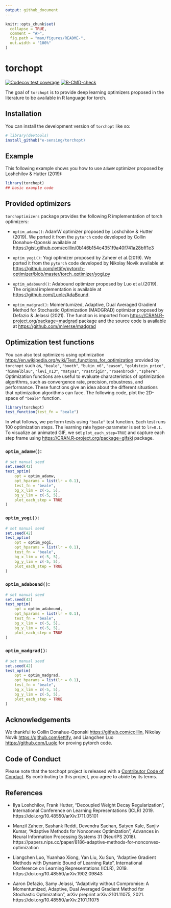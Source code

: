 ```yaml
---
output: github_document
---
```


<!-- README.md is generated from README.Rmd. Please edit that file -->

```r
knitr::opts_chunk$set(
  collapse = TRUE,
  comment = "#>",
  fig.path = "man/figures/README-",
  out.width = "100%"
)
```

# torchopt

<!-- badges: start -->
[![Codecov test coverage](https://codecov.io/gh/e-sensing/torchopt/branch/main/graph/badge.svg)](https://app.codecov.io/gh/e-sensing/torchopt?branch=main)
[![R-CMD-check](https://github.com/e-sensing/torchopt/workflows/R-CMD-check/badge.svg)](https://github.com/e-sensing/torchopt/actions)
<!-- badges: end -->

The goal of `torchopt` is to provide deep learning optimizers 
proposed in the literature to be available in R language for torch.

## Installation

You can install the development version of `torchopt` like so:

``` r
# library(devtools)
install_github("e-sensing/torchopt)
```

## Example

This following example shows you how to use `AdamW` optimizer proposed
by Loshchilov & Hutter (2019):

```r
library(torchopt)
## basic example code
```

## Provided optimizers

`torchoptimizers` package provides the following R implementation of torch optimizers:

* `optim_adamw()`: AdamW optimizer proposed by Loshchilov & Hutter (2019). 
We ported it from the `pytorch` code developed by Collin Donahue-Oponski 
available at <https://gist.github.com/colllin/0b146b154c4351f9a40f741a28bff1e3>

* `optim_yogi()`: Yogi optimizer proposed by Zaheer et al.(2019).
We ported it from the `pytorch` code developed by Nikolay Novik 
available at <https://github.com/jettify/pytorch-optimizer/blob/master/torch_optimizer/yogi.py>

* `optim_adabound()`: Adabound optimizer proposed by Luo et al.(2019). 
The original implementation is available at <https://github.com/Luolc/AdaBound>.

* `optim_madgrad()`: Momentumized, Adaptive, Dual Averaged Gradient Method for Stochastic Optimization (MADGRAD) optimizer proposed by Defazio & Jelassi (2021).
The function is imported from [https://CRAN.R-project.org/package=madgrad](madgrad) package and the source code is available at <https://github.com/mlverse/madgrad>

## Optimization test functions

You can also test optimizers using optimization [https://en.wikipedia.org/wiki/Test_functions_for_optimization](test functions) provided by `torchopt` such as, `"beale"`, `"booth"`, `"bukin_n6"`, `"easom"`, `"goldstein_price"`, `"himmelblau"`, `"levi_n13"`, `"matyas"`, `"rastrigin"`, `"rosenbrock"`, `"sphere"`. Optimization functions are useful to evaluate characteristics of optimization algorithms, such as convergence rate, precision, robustness, and performance. These functions give an idea about the different situations that optimization algorithms can face. The following code, plot the 2D-space of `"beale"` function.

```r
library(torchopt)
test_function(test_fn = "beale")
```

In what follows, we perform tests using `"beale"` test function. Each test runs 100 optimization steps. The learning rate hyper-parameter is set to `lr=0.1`. To
visualize an animated GIF, we set `plot_each_step=TRUE` and capture each step
frame using [https://CRAN.R-project.org/package=gifski](gifski) package.

### `optim_adamw()`:

```r

# set manual seed
set.seed(42)
test_optim(
    opt = optim_adamw,
    opt_hparams = list(lr = 0.1),
    test_fn = "beale",
    bg_x_lim = c(-5, 5),
    bg_y_lim = c(-5, 5),
    plot_each_step = TRUE
)

```


### `optim_yogi()`: 

```r

# set manual seed
set.seed(42)
test_optim(
    opt = optim_yogi,
    opt_hparams = list(lr = 0.1),
    test_fn = "beale",
    bg_x_lim = c(-5, 5),
    bg_y_lim = c(-5, 5),
    plot_each_step = TRUE
)

```

### `optim_adabound()`: 

```r

# set manual seed
set.seed(42)
test_optim(
    opt = optim_adabound,
    opt_hparams = list(lr = 0.1),
    test_fn = "beale",
    bg_x_lim = c(-5, 5),
    bg_y_lim = c(-5, 5),
    plot_each_step = TRUE
)

```

### `optim_madgrad()`: 

```r

# set manual seed
set.seed(42)
test_optim(
    opt = optim_madgrad,
    opt_hparams = list(lr = 0.1),
    test_fn = "beale",
    bg_x_lim = c(-5, 5),
    bg_y_lim = c(-5, 5),
    plot_each_step = TRUE
)

```


## Acknowledgements

We thankful to 
Collin Donahue-Oponski <https://github.com/colllin>, 
Nikolay Novik <https://github.com/jettify>, and
Liangchen Luo <https://github.com/Luolc>
for proving pytorch code.


## Code of Conduct

Please note that the torchopt project is released with a [Contributor Code of Conduct](https://contributor-covenant.org/version/2/0/CODE_OF_CONDUCT.html). By contributing to this project, you agree to abide by its terms.


## References

* Ilya Loshchilov, Frank Hutter, "Decoupled Weight Decay Regularization", 
International Conference on Learning Representations (ICLR) 2019. 
https://doi.org/10.48550/arXiv.1711.05101

* Manzil Zaheer, Sashank Reddi, Devendra Sachan, Satyen Kale, Sanjiv Kumar,
"Adaptive Methods for Nonconvex Optimization",
Advances in Neural Information Processing Systems 31 (NeurIPS 2018).
https://papers.nips.cc/paper/8186-adaptive-methods-for-nonconvex-optimization

* Liangchen Luo, Yuanhao Xiong, Yan Liu, Xu Sun,
"Adaptive Gradient Methods with Dynamic Bound of Learning Rate",
International Conference on Learning Representations (ICLR), 2019.
https://doi.org/10.48550/arXiv.1902.09843

* Aaron Defazio, Samy Jelassi, "Adaptivity without Compromise: A Momentumized, Adaptive, Dual Averaged Gradient Method for Stochastic Optimization",
arXiv preprint arXiv:2101.11075, 2021.
https://doi.org/10.48550/arXiv.2101.11075
